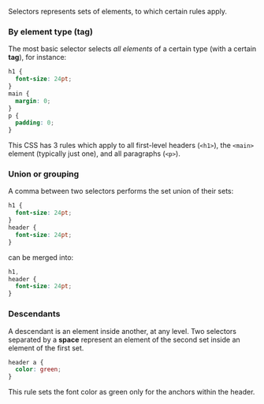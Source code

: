 Selectors represents sets of elements, to which certain rules apply.

### By element type (tag)

The most basic selector selects _all elements_ of a certain type (with a certain **tag**), for instance:

```css
h1 {
  font-size: 24pt;
}
main {
  margin: 0;
}
p {
  padding: 0;
}
```

This CSS has 3 rules which apply to all first-level headers (`<h1>`), the `<main>` element (typically just one), and all paragraphs (`<p>`).

### Union or grouping

A comma between two selectors performs the set union of their sets:

```css
h1 {
  font-size: 24pt;
}
header {
  font-size: 24pt;
}
```

can be merged into:

```css
h1,
header {
  font-size: 24pt;
}
```

### Descendants

A descendant is an element inside another, at any level. Two selectors separated by a **space** represent an element of the second set inside an element of the first set.

```css
header a {
  color: green;
}
```

This rule sets the font color as green only for the anchors within the header.
